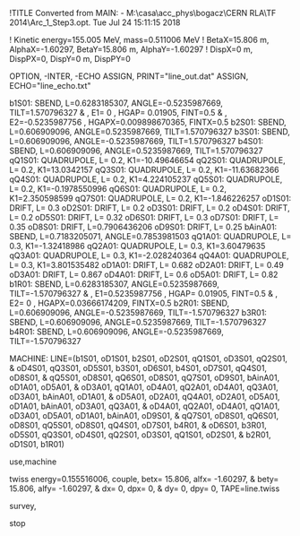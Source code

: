 !TITLE Converted from MAIN: - M:\casa\acc_phys\bogacz\CERN RLA\TF  2014\Arc_1_Step3.opt.  Tue Jul 24 15:11:15 2018

!  Kinetic energy=155.005 MeV, mass=0.511006 MeV
!  BetaX=15.806 m,  AlphaX=-1.60297,  BetaY=15.806 m,  AlphaY=-1.60297 
!  DispX=0 m,  DispPX=0,  DispY=0 m,  DispPY=0 

OPTION, -INTER, -ECHO
ASSIGN, PRINT="line_out.dat"
ASSIGN, ECHO="line_echo.txt"

b1S01: SBEND,  L=0.6283185307,  ANGLE=-0.5235987669,  TILT=1.570796327 & 
    ,  E1=         0 ,  HGAP=   0.01905, FINT=0.5 & 
    ,  E2=-0.5235987756 ,  HGAPX=0.009898670365, FINTX=0.5
b2S01: SBEND,  L=0.606909096,  ANGLE=0.5235987669,  TILT=1.570796327 
b3S01: SBEND,  L=0.606909096,  ANGLE=-0.5235987669,  TILT=1.570796327 
b4S01: SBEND,  L=0.606909096,  ANGLE=0.5235987669,  TILT=1.570796327 
qQ1S01: QUADRUPOLE,  L=       0.2,  K1=-10.49646654
qQ2S01: QUADRUPOLE,  L=       0.2,  K1=13.0342157
qQ3S01: QUADRUPOLE,  L=       0.2,  K1=-11.63682366
qQ4S01: QUADRUPOLE,  L=       0.2,  K1=4.224105237
qQ5S01: QUADRUPOLE,  L=       0.2,  K1=-0.1978550996
qQ6S01: QUADRUPOLE,  L=       0.2,  K1=2.350598599
qQ7S01: QUADRUPOLE,  L=       0.2,  K1=-1.846226257
oD1S01: DRIFT, L=       0.3 
oD2S01: DRIFT, L=       0.2 
oD3S01: DRIFT, L=       0.2 
oD4S01: DRIFT, L=       0.2 
oD5S01: DRIFT, L=      0.32 
oD6S01: DRIFT, L=       0.3 
oD7S01: DRIFT, L=      0.35 
oD8S01: DRIFT, L=0.7906436206 
oD9S01: DRIFT, L=      0.25 
bAinA01: SBEND,  L=0.7183205071,  ANGLE=0.7853981503
qQ1A01: QUADRUPOLE,  L=       0.3,  K1=-1.32418986
qQ2A01: QUADRUPOLE,  L=       0.3,  K1=3.60479635
qQ3A01: QUADRUPOLE,  L=       0.3,  K1=-2.028240364
qQ4A01: QUADRUPOLE,  L=       0.3,  K1=3.801535482
oD1A01: DRIFT, L=     0.682 
oD2A01: DRIFT, L=      0.49 
oD3A01: DRIFT, L=     0.867 
oD4A01: DRIFT, L=       0.6 
oD5A01: DRIFT, L=      0.82 
b1R01: SBEND,  L=0.6283185307,  ANGLE=0.5235987669,  TILT=-1.570796327 & 
    ,  E1=0.5235987756 ,  HGAP=   0.01905, FINT=0.5 & 
    ,  E2=         0 ,  HGAPX=0.03666174209, FINTX=0.5
b2R01: SBEND,  L=0.606909096,  ANGLE=-0.5235987669,  TILT=-1.570796327 
b3R01: SBEND,  L=0.606909096,  ANGLE=0.5235987669,  TILT=-1.570796327 
b4R01: SBEND,  L=0.606909096,  ANGLE=-0.5235987669,  TILT=-1.570796327 

MACHINE: LINE=(b1S01, oD1S01, b2S01, oD2S01, qQ1S01, oD3S01, qQ2S01,  &
oD4S01, qQ3S01, oD5S01, b3S01, oD6S01, b4S01, oD7S01, qQ4S01, oD8S01,  &
qQ5S01, oD8S01, qQ6S01, oD8S01, qQ7S01, oD9S01, bAinA01, oD1A01, oD5A01,  &
oD3A01, qQ1A01, oD4A01, qQ2A01, oD4A01, qQ3A01, oD3A01, bAinA01, oD1A01,  &
oD5A01, oD2A01, qQ4A01, oD2A01, oD5A01, oD1A01, bAinA01, oD3A01, qQ3A01,  &
oD4A01, qQ2A01, oD4A01, qQ1A01, oD3A01, oD5A01, oD1A01, bAinA01, oD9S01,  &
qQ7S01, oD8S01, qQ6S01, oD8S01, qQ5S01, oD8S01, qQ4S01, oD7S01, b4R01,  &
oD6S01, b3R01, oD5S01, qQ3S01, oD4S01, qQ2S01, oD3S01, qQ1S01, oD2S01,  &
b2R01, oD1S01, b1R01)

use,machine

twiss energy=0.155516006, couple, betx=    15.806, alfx=  -1.60297, &
     bety=    15.806, alfy=  -1.60297, &
     dx=         0, dpx=         0, &
     dy=         0, dpy=         0, TAPE=line.twiss 

survey,

stop
